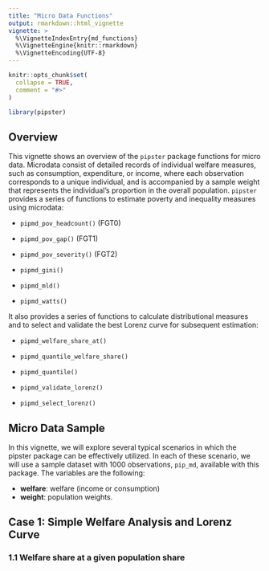 ```yaml
---
title: "Micro Data Functions"
output: rmarkdown::html_vignette
vignette: >
  %\VignetteIndexEntry{md_functions}
  %\VignetteEngine{knitr::rmarkdown}
  %\VignetteEncoding{UTF-8}
---
```


```r
knitr::opts_chunk$set(
  collapse = TRUE,
  comment = "#>"
)
```

```r
library(pipster)
```
## Overview

This vignette shows an overview of the `pipster` package functions for micro data. Microdata consist of detailed records of individual welfare measures, such as consumption, expenditure, or income, where each observation corresponds to a unique individual, and is accompanied by a sample weight that represents the individual's proportion in the overall population.
`pipster` provides a series of functions to estimate poverty and inequality measures using microdata:

-   `pipmd_pov_headcount()` (FGT0)

-   `pipmd_pov_gap()` (FGT1)

-   `pipmd_pov_severity()` (FGT2)

-   `pipmd_gini()`

-   `pipmd_mld()`

-   `pipmd_watts()`

It also provides a series of functions to calculate distributional measures and to select and validate the best Lorenz curve for subsequent estimation:

-   `pipmd_welfare_share_at()`

-   `pipmd_quantile_welfare_share()`

-   `pipmd_quantile()`

-   `pipmd_validate_lorenz()`

-   `pipmd_select_lorenz()`

## Micro Data Sample

In this vignette, we will explore several typical scenarios in which the pipster package can be effectively utilized. In each of these scenario, we will use a sample dataset with 1000 observations, `pip_md`, available with this package.  The variables are the following:

-   **welfare**: welfare (income or consumption)
-   **weight**: population weights.

## Case 1: Simple Welfare Analysis and Lorenz Curve

### 1.1 Welfare share at a given population share
